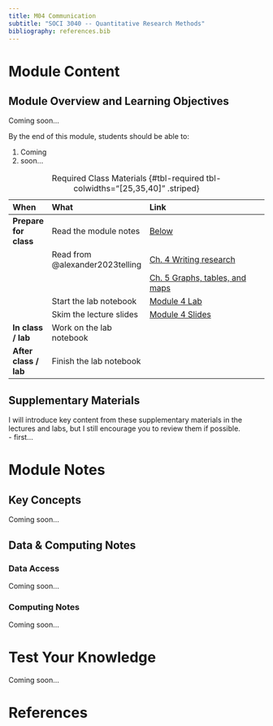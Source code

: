 ```yaml
---
title: M04 Communication
subtitle: "SOCI 3040 -- Quantitative Research Methods"
bibliography: references.bib
---
```


# Module Content

::: {.callout-tip}
## Module Overview and Learning Objectives

Coming soon...

By the end of this module, students should be able to:

1. Coming
2. soon...
:::

| When                  | What                            | Link                                                                                              |
|:----------------------|:--------------------------------|:--------------------------------------------------------------------------------------------------|
| **Prepare for class** | Read the module notes           | [Below](#lecture-notes)                                                                            |
|                       | Read from @alexander2023telling | [Ch. 4 Writing research](https://tellingstorieswithdata.com/04-writing_research.html)             |
|                       |                                 | [Ch. 5 Graphs, tables, and maps](https://tellingstorieswithdata.com/05-static_communication.html) |
|                       | Start the lab notebook          | [Module 4 Lab](../labs/lab-week-04/index.qmd)                                                     |
|                       | Skim the lecture slides         | [Module 4 Slides](../slides/slides-week-04.qmd)                                                   |
| **In class / lab**    | Work on the lab notebook        |                                                                                                   |
| **After class / lab** | Finish the lab notebook         |                                                                                                   |

: Required Class Materials {#tbl-required tbl-colwidths="[25,35,40]" .striped}

::: {.callout-note collapse="true"}
## Supplementary Materials
I will introduce key content from these supplementary materials in the lectures and labs, but I still encourage you to review them if possible.
<br>
- first... 
:::

# Module Notes

## Key Concepts

Coming soon...

## Data & Computing Notes

### Data Access

Coming soon...

### Computing Notes

Coming soon...

# Test Your Knowledge

Coming soon...

# References